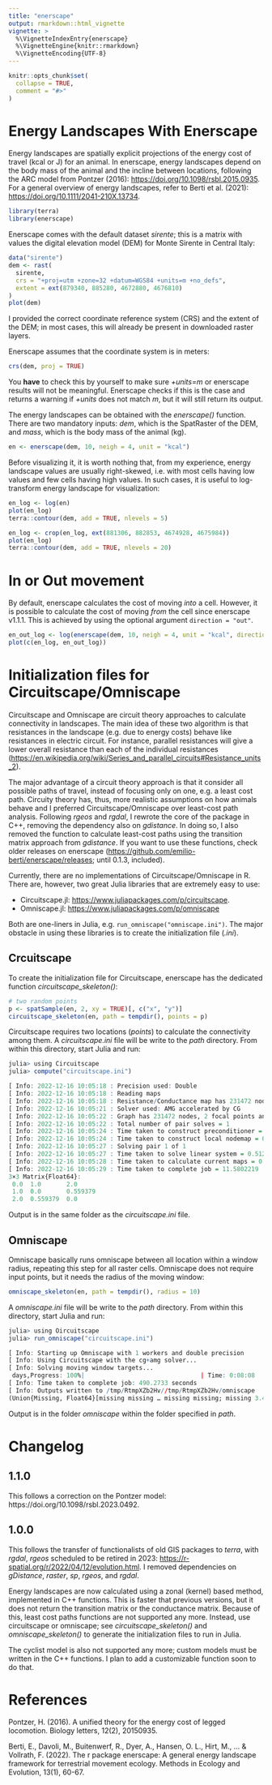 ```yaml
---
title: "enerscape"
output: rmarkdown::html_vignette
vignette: >
  %\VignetteIndexEntry{enerscape}
  %\VignetteEngine{knitr::rmarkdown}
  %\VignetteEncoding{UTF-8}
---
```


```r
knitr::opts_chunk$set(
  collapse = TRUE,
  comment = "#>"
)
```

# Energy Landscapes With Enerscape

Energy landscapes are spatially explicit projections of the energy cost of travel (kcal or J) for an animal.
In enerscape, energy landscapes depend on the body mass of the animal and the incline between locations, following the ARC model from Pontzer (2016): <https://doi.org/10.1098/rsbl.2015.0935>.
For a general overview of energy landscapes, refer to Berti et al. (2021): <https://doi.org/10.1111/2041-210X.13734>.

```r
library(terra)
library(enerscape)
```

Enerscape comes with the default dataset _sirente_; this is a matrix with values the digital elevation model (DEM) for Monte Sirente in Central Italy:

```r
data("sirente")
dem <- rast(
  sirente, 
  crs = "+proj=utm +zone=32 +datum=WGS84 +units=m +no_defs",
  extent = ext(879340, 885280, 4672880, 4676810)
)
plot(dem)
```

I provided the correct coordinate reference system (CRS) and the extent of the DEM; in most cases, this will already be present in downloaded raster layers.

Enerscape assumes that the coordinate system is in meters:

```r
crs(dem, proj = TRUE)
```

You **have** to check this by yourself to make sure _+units=m_ or enerscape results will not be meaningful.
Enerscape checks if this is the case and returns a warning if _+units_ does not match _m_, but it will still return its output.

The energy landscapes can be obtained with the _enerscape()_ function.
There are two mandatory inputs: _dem_, which is the SpatRaster of the DEM, and _mass_, which is the body mass of the animal (kg).

```r
en <- enerscape(dem, 10, neigh = 4, unit = "kcal")
```

Before visualizing it, it is worth nothing that, from my experience, energy landscape values are usually right-skewed, i.e. with most cells having low values and few cells having high values.
In such cases, it is useful to log-transform energy landscape for visualization:

```r
en_log <- log(en)
plot(en_log)
terra::contour(dem, add = TRUE, nlevels = 5)
```

```r
en_log <- crop(en_log, ext(881306, 882853, 4674928, 4675984))
plot(en_log)
terra::contour(dem, add = TRUE, nlevels = 20)
```

# In or Out movement
By default, enerscape calculates the cost of moving _into_ a cell.
However, it is possible to calculate the cost of moving _from_ the cell since enerscape v1.1.1.
This is achieved by using the optional argument `direction = "out"`.
```r
en_out_log <- log(enerscape(dem, 10, neigh = 4, unit = "kcal", direction = "out"))
plot(c(en_log, en_out_log))
```

# Initialization files for Circuitscape/Omniscape

Circuitscape and Omniscape are circuit theory approaches to calculate connectivity in landscapes.
The main idea of these two algorithm is that resistances in the landscape (e.g. due to energy costs) behave like resistances in electric circuit.
For instance, parallel resistances will give a lower overall resistance than each of the individual resistances (<https://en.wikipedia.org/wiki/Series_and_parallel_circuits#Resistance_units_2>).

The major advantage of a circuit theory approach is that it consider all possible paths of travel, instead of focusing only on one, e.g. a least cost path.
Circuity theory has, thus, more realistic assumptions on how animals behave and I preferred Circuitscape/Omniscape over least-cost path analysis.
Following _rgeos_ and _rgdal_, I rewrote the core of the package in C++, removing the dependency also on _gdistance_.
In doing so, I also removed the function to calculate least-cost paths using the transition matrix approach from _gdistance_.
If you want to use these functions, check older releases on enerscape (<https://github.com/emilio-berti/enerscape/releases>; until 0.1.3, included).

Currently, there are no implementations of Circuitscape/Omniscape in R. There are, however, two great Julia libraries that are extremely easy to use:

  - Circuitscape.jl: <https://www.juliapackages.com/p/circuitscape>.
  - Omniscape.jl: <https://www.juliapackages.com/p/omniscape>

Both are one-liners in Julia, e.g. `run_omniscape("omniscape.ini")`. The major obstacle in using these libraries is to create the initialization file (_.ini_). 

## Crcuitscape

To create the initialization file for Circuitscape, enerscape has the dedicated function _circuitscape_skeleton()_:

```r
# two random points
p <- spatSample(en, 2, xy = TRUE)[, c("x", "y")]
circuitscape_skeleton(en, path = tempdir(), points = p)
```

Circuitscape requires two locations (_points_) to calculate the connectivity among them. 
A _circuitscape.ini_ file will be write to the _path_ directory.
From within this directory, start Julia and run:

```r
julia> using Circuitscape
julia> compute("circuitscape.ini")

[ Info: 2022-12-16 10:05:18 : Precision used: Double
[ Info: 2022-12-16 10:05:18 : Reading maps
[ Info: 2022-12-16 10:05:18 : Resistance/Conductance map has 231472 nodes
[ Info: 2022-12-16 10:05:21 : Solver used: AMG accelerated by CG
[ Info: 2022-12-16 10:05:22 : Graph has 231472 nodes, 2 focal points and 1 connected components
[ Info: 2022-12-16 10:05:22 : Total number of pair solves = 1
[ Info: 2022-12-16 10:05:24 : Time taken to construct preconditioner = 2.510170134 seconds
[ Info: 2022-12-16 10:05:24 : Time taken to construct local nodemap = 0.021110616 seconds
[ Info: 2022-12-16 10:05:27 : Solving pair 1 of 1
[ Info: 2022-12-16 10:05:27 : Time taken to solve linear system = 0.512068804 seconds
[ Info: 2022-12-16 10:05:28 : Time taken to calculate current maps = 0.82549585 seconds
[ Info: 2022-12-16 10:05:29 : Time taken to complete job = 11.5802219
3×3 Matrix{Float64}:
 0.0  1.0       2.0
 1.0  0.0       0.559379
 2.0  0.559379  0.0
```

Output is in the same folder as the _circuitscape.ini_ file.

## Omniscape

Omniscape basically runs omniscape between all location within a window radius, repeating this step for all raster cells.
Omniscape does not require input points, but it needs the radius of the moving window:

```r
omniscape_skeleton(en, path = tempdir(), radius = 10)
```

A _omniscape.ini_ file will be write to the _path_ directory.
From within this directory, start Julia and run:

```r
julia> using Oircuitscape
julia> run_omniscape("circuitscape.ini")

[ Info: Starting up Omniscape with 1 workers and double precision
[ Info: Using Circuitscape with the cg+amg solver...
[ Info: Solving moving window targets...
 days,Progress: 100%|                                | Time: 0:08:08
[ Info: Time taken to complete job: 490.2733 seconds
[ Info: Outputs written to /tmp/RtmpXZb2Hv//tmp/RtmpXZb2Hv/omniscape
(Union{Missing, Float64}[missing missing … missing missing; missing 3.4477693535486376 … 4.462051188132685 missing; … ; missing 10.365746449782868 … 4.186837622531591 missing; missing missing … missing missing], Union{Missing, Float64}[missing missing … missing missing; missing 0.652059842432581 … 0.743080786816455 missing; … ; missing 0.7753872880414857 … 0.7333620170587554 missing; missing missing … missing missing])
```

Output is in the folder _omniscape_ within the folder specified in _path_.

# Changelog

## 1.1.0

This follows a correction on the Pontzer model: https://doi.org/10.1098/rsbl.2023.0492.

## 1.0.0

This follows the transfer of functionalists of old GIS packages to _terra_, with _rgdal_, _rgeos_ scheduled to be retired in 2023: <https://r-spatial.org/r/2022/04/12/evolution.html>. I removed dependencies on _gDistance_, _raster_, _sp_, _rgeos_, and _rgdal_.

Energy landscapes are now calculated using a zonal (kernel) based method, implemented in C++ functions.
This is faster that previous versions, but it does not return the transition matrix or the conductance matrix.
Because of this, least cost paths functions are not supported any more.
Instead, use circuitscape or omniscape; see *circuitscape_skeleton()* and *omniscape_skeleton()* to generate the initialization files to run in Julia.

The cyclist model is also not supported any more; custom models must be written in the C++ functions.
I plan to add a customizable function soon to do that.

# References

Pontzer, H. (2016). A unified theory for the energy cost of legged locomotion. Biology letters, 12(2), 20150935.

Berti, E., Davoli, M., Buitenwerf, R., Dyer, A., Hansen, O. L., Hirt, M., ... & Vollrath, F. (2022). The r package enerscape: A general energy landscape framework for terrestrial movement ecology. Methods in Ecology and Evolution, 13(1), 60-67.
